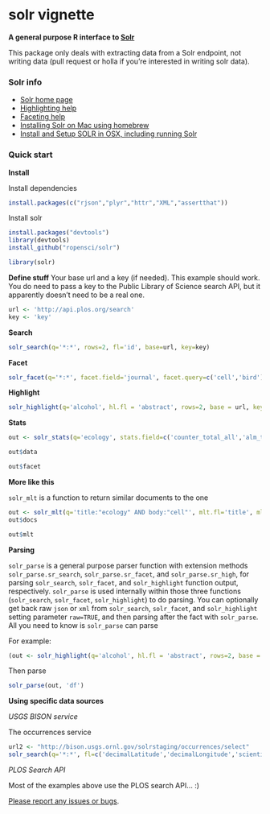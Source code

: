 <!--
%\VignetteEngine{knitr::knitr}
%\VignetteIndexEntry{solr vignette}
-->

solr vignette
======

**A general purpose R interface to [Solr](http://lucene.apache.org/solr/)**

This package only deals with extracting data from a Solr endpoint, not writing data (pull request or holla if you're interested in writing solr data).

### Solr info

+ [Solr home page](http://lucene.apache.org/solr/)
+ [Highlighting help](http://wiki.apache.org/solr/HighlightingParameters)
+ [Faceting help](http://wiki.apache.org/solr/SimpleFacetParameters)
+ [Installing Solr on Mac using homebrew](http://ramlev.dk/blog/2012/06/02/install-apache-solr-on-your-mac/)
+ [Install and Setup SOLR in OSX, including running Solr](http://risnandar.wordpress.com/2013/09/08/how-to-install-and-setup-apache-lucene-solr-in-osx/)

### Quick start

**Install**

Install dependencies

```r
install.packages(c("rjson","plyr","httr","XML","assertthat"))
```

Install solr

```r
install.packages("devtools")
library(devtools)
install_github("ropensci/solr")
```

```r
library(solr)
```

**Define stuff** Your base url and a key (if needed). This example should work. You do need to pass a key to the Public Library of Science search API, but it apparently doesn't need to be a real one.

```r
url <- 'http://api.plos.org/search'
key <- 'key'
```

**Search**

```r
solr_search(q='*:*', rows=2, fl='id', base=url, key=key)
```

**Facet**

```r
solr_facet(q='*:*', facet.field='journal', facet.query=c('cell','bird'), base=url, key=key)
```

**Highlight**

```r
solr_highlight(q='alcohol', hl.fl = 'abstract', rows=2, base = url, key=key)
```

**Stats**

```r
out <- solr_stats(q='ecology', stats.field=c('counter_total_all','alm_twitterCount'), stats.facet=c('journal','volume'), base=url, key=key)
```

```r
out$data
```

```r
out$facet
```

**More like this**

`solr_mlt` is a function to return similar documents to the one 

```r
out <- solr_mlt(q='title:"ecology" AND body:"cell"', mlt.fl='title', mlt.mindf=1, mlt.mintf=1, fl='counter_total_all', rows=5, base=url, key=key)
out$docs
```

```r
out$mlt
```

**Parsing**

`solr_parse` is a general purpose parser function with extension methods `solr_parse.sr_search`, `solr_parse.sr_facet`, and `solr_parse.sr_high`, for parsing `solr_search`, `solr_facet`, and `solr_highlight` function output, respectively. `solr_parse` is used internally within those three functions (`solr_search`, `solr_facet`, `solr_highlight`) to do parsing. You can optionally get back raw `json` or `xml` from `solr_search`, `solr_facet`, and `solr_highlight` setting parameter `raw=TRUE`, and then parsing after the fact with `solr_parse`. All you need to know is `solr_parse` can parse 

For example:

```r
(out <- solr_highlight(q='alcohol', hl.fl = 'abstract', rows=2, base = url, key=key, raw=TRUE))
```

Then parse

```r
solr_parse(out, 'df')
```

**Using specific data sources**

*USGS BISON service*

The occurrences service

```r
url2 <- "http://bison.usgs.ornl.gov/solrstaging/occurrences/select"
solr_search(q='*:*', fl=c('decimalLatitude','decimalLongitude','scientificName'), base=url2)
```

*PLOS Search API*

Most of the examples above use the PLOS search API... :)


[Please report any issues or bugs](https://github.com/ropensci/solr/issues).
